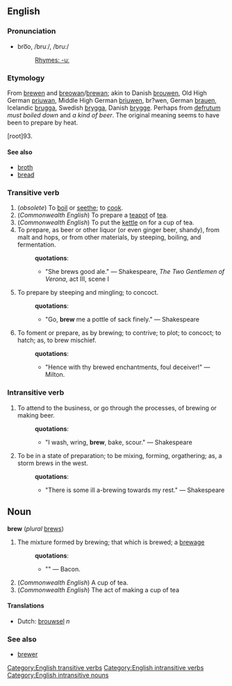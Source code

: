 {{rfc}}
== English ==
=== Pronunciation ===
*bro͞o, /bruː/, /bru:/
*:[[Rhymes:English:-uː|Rhymes: -uː]]

===Etymology===
From {{OE.}} [[brewen]] and {{AS.}} [[breowan]]/[[brewan]]; akin to Danish [[brouwen]], Old High German [[priuwan]], Middle High German [[briuwen]], br?wen, German [[brauen]], Icelandic [[brugga]], Swedish [[brygga]], Danish [[brygge]].  Perhaps from {{L.}} [[defrutum]] ''must boiled down'' and {{Gr.}} [[]] ''a kind of beer''. The original meaning seems to have been to prepare by heat.

{{etystub}}
[root]93. 
====See also====
* [[broth]]
* [[bread]]

===Transitive verb===
[[Category:English transitive verbs]]
{{En-infl-reg-consonant|brew||}}
<!--*[[imp.]] & [[p. p.]]: Brewed 
*[[p. pr.]] & [[vb. n.]]:Brewing -->

#(''obsolete'') To [[boil]] or [[seethe]]; to [[cook]]. 
#(''Commonwealth English'') To prepare a [[teapot]] of [[tea]].
#(''Commonwealth English'') To put the [[kettle]] on for a cup of tea. 
#To prepare, as beer or other liquor (or even ginger beer, shandy), from malt and hops, or from other materials, by steeping, boiling, and fermentation.
#:'''quotations''':
#:*"She brews good ale." &mdash; Shakespeare, ''The Two Gentlemen of Verona'', act III, scene I
#To prepare by steeping and mingling; to concoct.
#:'''quotations''':
#:*"Go, '''brew''' me a pottle of sack finely." &mdash; Shakespeare
#To foment or prepare, as by brewing; to contrive; to plot; to concoct; to hatch; as, to brew mischief.
#:'''quotations''':
#:*"Hence with thy brewed enchantments, foul deceiver!" &mdash; Milton.

===Intransitive verb===
{{En-infl-reg-consonant|brew||}}
[[Category:English intransitive verbs]]
# To attend to the business, or go through the processes, of brewing or making beer.
#:'''quotations''':
#:*"I wash, wring, '''brew''', bake, scour." &mdash; Shakespeare
# To be in a state of preparation; to be mixing, forming, orgathering; as, a storm brews in the west.
#:'''quotations''':
#:*"There is some ill a-brewing towards my rest." &mdash; Shakespeare

==Noun==
[[Category:English intransitive nouns]]
'''brew''' (''plural'' [[brews]])
# The mixture formed by brewing; that which is brewed; a [[brewage]]
#:'''quotations''':
#:*"" &mdash; Bacon.
#(''Commonwealth English'') A cup of tea.
#(''Commonwealth English'') The act of making a cup of tea

====Translations====
*Dutch: [[brouwsel]] ''n''
===See also===
* [[brewer]]